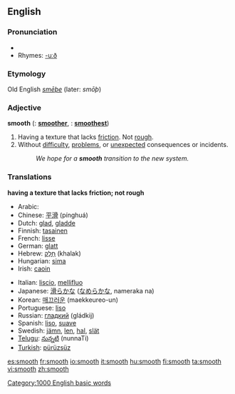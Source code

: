 ==English==

===Pronunciation===
{{IPA|[smu&#720;ð]}}
*{{audio|en-us-smooth.ogg|Audio (US)}}
*Rhymes: [[Rhymes:English:-uːð|-uːð]]

===Etymology===
Old English ''[[smēþe]]'' (later: ''smōþ'')

===Adjective===
'''smooth'''  ({{compar}}: '''[[smoother]]''', {{superl}}: '''[[smoothest]]''')

# Having a texture that lacks [[friction]].  Not [[rough]].
# Without [[difficulty]], [[problems]], or [[unexpected]] consequences or incidents.
#:''We hope for a '''smooth''' transition to the new system.''

===Translations===
'''having a texture that lacks friction; not rough'''
{{top}}
*Arabic: {{ARchar|[[ناعم]]}} {{Unicode|(naʕm)}}
*Chinese: [[平滑]] (pínghuá)
*Dutch: [[glad]], [[gladde]]
*Finnish: [[tasainen]]
*French: [[lisse]]
*German: [[glatt]]
*Hebrew: [[חלק|חָלָק]] (khalak)
*Hungarian: [[sima]]
*Irish: [[caoin]]
{{mid}}
*Italian: [[liscio]], [[mellifluo]]
*Japanese: [[滑らか]]な ([[なめらか]]な, nameraka na)
*Korean: [[매끄러운]] (maekkeureo-un)
*Portuguese: [[liso]]
*Russian: [[гладкий]] (gládkij)
*Spanish: [[liso]], [[suave]]
*Swedish: [[jämn]], [[len]], [[hal]], [[slät]]
*[[Telugu]]: [[నున్నటి]] (nunnaTi)
*[[Turkish]]: [[pürüzsüz]]
{{bottom}}

[[Category:1000 English basic words]]

[[es:smooth]]
[[fr:smooth]]
[[io:smooth]]
[[it:smooth]]
[[hu:smooth]]
[[fi:smooth]]
[[ta:smooth]]
[[vi:smooth]]
[[zh:smooth]]